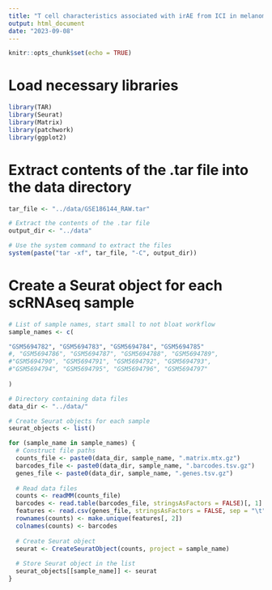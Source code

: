 ---
title: "T cell characteristics associated with irAE from ICI in melanoma"
output: html_document
date: "2023-09-08"
---

```{r setup, include=FALSE}
knitr::opts_chunk$set(echo = TRUE)
```

# Load necessary libraries

```{r}

library(TAR)
library(Seurat)
library(Matrix)
library(patchwork)
library(ggplot2)

```
# Extract contents of the .tar file into the data directory

```{r}

tar_file <- "../data/GSE186144_RAW.tar"

# Extract the contents of the .tar file
output_dir <- "../data"

# Use the system command to extract the files
system(paste("tar -xf", tar_file, "-C", output_dir))

```

# Create a Seurat object for each scRNAseq sample

```{r}

# List of sample names, start small to not bloat workflow
sample_names <- c(

"GSM5694782", "GSM5694783", "GSM5694784", "GSM5694785"
#, "GSM5694786", "GSM5694787", "GSM5694788", "GSM5694789",
#"GSM5694790", "GSM5694791", "GSM5694792", "GSM5694793",
#"GSM5694794", "GSM5694795", "GSM5694796", "GSM5694797"
  
)

# Directory containing data files
data_dir <- "../data/"

# Create Seurat objects for each sample
seurat_objects <- list()

for (sample_name in sample_names) {
  # Construct file paths
  counts_file <- paste0(data_dir, sample_name, ".matrix.mtx.gz")
  barcodes_file <- paste0(data_dir, sample_name, ".barcodes.tsv.gz")
  genes_file <- paste0(data_dir, sample_name, ".genes.tsv.gz")
  
  # Read data files
  counts <- readMM(counts_file)
  barcodes <- read.table(barcodes_file, stringsAsFactors = FALSE)[, 1]
  features <- read.csv(genes_file, stringsAsFactors = FALSE, sep = "\t", header = FALSE)
  rownames(counts) <- make.unique(features[, 2])
  colnames(counts) <- barcodes
  
  # Create Seurat object
  seurat <- CreateSeuratObject(counts, project = sample_name)
  
  # Store Seurat object in the list
  seurat_objects[[sample_name]] <- seurat
}

```
